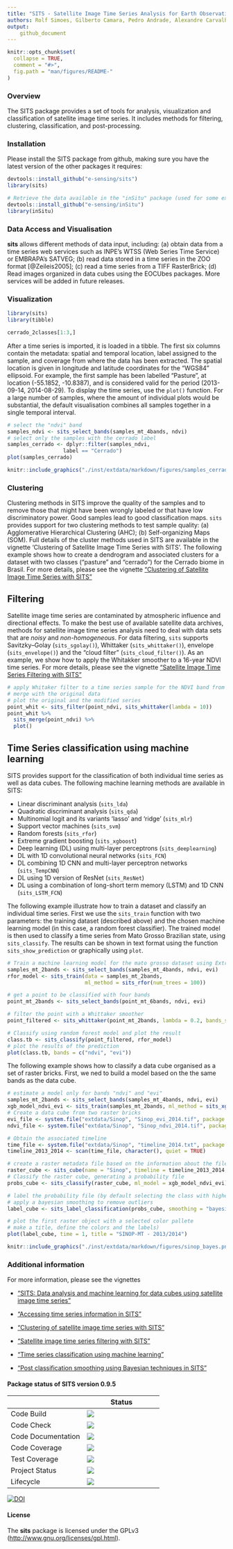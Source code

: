 ```yaml
---
title: "SITS - Satellite Image Time Series Analysis for Earth Observation Data Cubes"
authors: Rolf Simoes, Gilberto Camara, Pedro Andrade, Alexandre Carvalho, Gilberto Queiroz, Lorena Santos, Karine Ferreira, Victor Maus 
output:
    github_document
---
```

```r
knitr::opts_chunk$set(
  collapse = TRUE,
  comment = "#>",
  fig.path = "man/figures/README-"
)
```

### Overview

The SITS package provides a set of tools for analysis, visualization and classification of satellite image time series. It includes methods for filtering, clustering, classification, and post-processing. 
    
### Installation

Please install the SITS package from github, making sure you have the latest version of the other packages it requires:

```r
devtools::install_github("e-sensing/sits")
library(sits)

# Retrieve the data available in the "inSitu" package (used for some examples)
devtools::install_github("e-sensing/inSitu")
library(inSitu)
```

### Data Access and Visualisation

**sits** allows different methods of data input, including: (a) obtain data from a time series web services such as INPE's WTSS (Web Series Time Service) or EMBRAPA's SATVEG; (b) read data stored in a time series in the ZOO format [@Zeileis2005]; (c) read a time series from a TIFF RasterBrick; (d) Read images organized in data cubes using the EOCUbes packages. More services will be added in future releases.

### Visualization

```r
library(sits)
library(tibble)
```


```r
cerrado_2classes[1:3,]
```

After a time series is imported, it is loaded in a tibble. The first six columns contain the metadata: spatial and temporal location, label assigned to the sample, and coverage from where the data has been extracted. The spatial location is given in longitude and latitude coordinates for the "WGS84" ellipsoid. For example, the first sample has been labelled "Pasture", at location (-55.1852, -10.8387), and is considered valid for the period (2013-09-14, 2014-08-29). To display the time series, use the `plot()` function. For a large number of samples, where the amount of individual plots would be substantial, the default visualisation combines all samples together in a single temporal interval. 

```r
# select the "ndvi" band
samples_ndvi <- sits_select_bands(samples_mt_4bands, ndvi)
# select only the samples with the cerrado label
samples_cerrado <- dplyr::filter(samples_ndvi, 
                  label == "Cerrado")
plot(samples_cerrado)
```

```r
knitr::include_graphics("./inst/extdata/markdown/figures/samples_cerrado.png")
```

### Clustering

Clustering methods in SITS improve the quality of the samples and to remove those that might have been wrongly labeled or that have low discriminatory power. Good samples lead to good classification maps. `sits` provides support for two clustering methods to test sample quality: (a) Agglomerative Hierarchical Clustering (AHC); (b)  Self-organizing Maps (SOM). Full details of the cluster methods used in SITS are available in the vignette 'Clustering of Satellite Image Time Series with SITS'. The following example shows how to create a dendrogram and associated clusters for a dataset with two classes ("pasture" and "cerrado") for the Cerrado biome in Brasil. For more details, please see the vignette [“Clustering of Satellite Image Time Series with SITS”](https://github.com/e-sensing/sits-docs/blob/master/vignettes/clustering.pdf)

## Filtering

Satellite image time series are contaminated by atmospheric influence and directional effects. To make the best use of available satellite data archives, methods for satellite image time series analysis need to deal with data sets that are *noisy* and *non-homogeneous*. For data filtering, `sits` supports Savitzky–Golay (`sits_sgolay()`), Whittaker (`sits_whittaker()`), envelope (`sits_envelope()`) and the "cloud filter" (`sits_cloud_filter()`). As an example, we show how to apply the Whitakker smoother to a 16-year NDVI time series. For more details, please see the vignette [“Satellite Image Time Series Filtering with SITS”](https://github.com/e-sensing/sits-docs/blob/master/vignettes/filtering.pdf)


```r
# apply Whitaker filter to a time series sample for the NDVI band from 2000 to 2016
# merge with the original data
# plot the original and the modified series
point_whit <- sits_filter(point_ndvi, sits_whittaker(lambda = 10))
point_whit %>% 
  sits_merge(point_ndvi) %>% 
  plot()
```


## Time Series classification using machine learning 

SITS provides support for the classification of both individual time series as well as data cubes. The following machine learning methods are available in SITS:

* Linear discriminant analysis (`sits_lda`)
* Quadratic discriminant analysis (`sits_qda`)
* Multinomial logit and its variants 'lasso' and 'ridge' (`sits_mlr`)
* Support vector machines (`sits_svm`)
* Random forests (`sits_rfor`)
* Extreme gradient boosting (`sits_xgboost`)
* Deep learning (DL) using multi-layer perceptrons (`sits_deeplearning`)
* DL with 1D convolutional neural networks (`sits_FCN`) 
* DL combining 1D CNN and multi-layer perceptron networks (`sits_TempCNN`)
* DL using 1D version of ResNet (`sits_ResNet`)
* DL using a combination of long-short term memory (LSTM) and 1D CNN (`sits_LSTM_FCN`)


The following example illustrate how to train a dataset and classify an individual time series. First we use the `sits_train` function with two parameters: the training dataset (described above) and the chosen machine learning model (in this case, a random forest classifier). The trained model is then used to classify a time series from Mato Grosso Brazilian state, using `sits_classify`. The results can be shown in text format using the function `sits_show_prediction` or graphically using `plot`.

```r

# Train a machine learning model for the mato grosso dataset using Extreme Gradient Boosting
samples_mt_2bands <- sits_select_bands(samples_mt_4bands, ndvi, evi)
rfor_model <- sits_train(data = samples_mt_2bands, 
                         ml_method = sits_rfor(num_trees = 100))

# get a point to be classified with four bands
point_mt_2bands <- sits_select_bands(point_mt_6bands, ndvi, evi)

# filter the point with a Whittaker smoother
point_filtered <- sits_whittaker(point_mt_2bands, lambda = 0.2, bands_suffix = "") 

# Classify using random forest model and plot the result
class.tb <- sits_classify(point_filtered, rfor_model)
# plot the results of the prediction
plot(class.tb, bands = c("ndvi", "evi"))
```


The following example shows how to classify a data cube organised as a set of raster bricks. First, we ned to build a model based on the the same bands as the data cube.

```r
# estimate a model only for bands "ndvi" and "evi"
samples_mt_2bands <- sits_select_bands(samples_mt_4bands, ndvi, evi)
xgb_model_ndvi_evi <- sits_train(samples_mt_2bands, ml_method = sits_xgboost())
# Create a data cube from two raster bricks
evi_file <- system.file("extdata/Sinop", "Sinop_evi_2014.tif", package = "inSitu")
ndvi_file <- system.file("extdata/Sinop", "Sinop_ndvi_2014.tif", package = "inSitu")

# Obtain the associated timeline
time_file <- system.file("extdata/Sinop", "timeline_2014.txt", package = "inSitu")
timeline_2013_2014 <- scan(time_file, character(), quiet = TRUE)

# create a raster metadata file based on the information about the files
raster_cube <- sits_cube(name = "Sinop", timeline = timeline_2013_2014, bands = c("ndvi", "evi"), files = c(ndvi_file, evi_file))
# Classify the raster cube, generating a probability file
probs_cube <- sits_classify(raster_cube, ml_model = xgb_model_ndvi_evi)

# label the probability file (by default selecting the class with higher probability)
# apply a bayesian smoothing to remove outliers
label_cube <- sits_label_classification(probs_cube, smoothing = "bayesian")

# plot the first raster object with a selected color pallete
# make a title, define the colors and the labels)
plot(label_cube, time = 1, title = "SINOP-MT - 2013/2014")
```

```r
knitr::include_graphics("./inst/extdata/markdown/figures/sinop_bayes.png")
```

### Additional information 

For more information, please see the vignettes 

  - [“SITS: Data analysis and machine learning for data cubes using
    satellite image time
    series”](https://github.com/e-sensing/sits-docs/blob/master/doc/sits.pdf)
  
  - ["Accessing time series information in 
      SITS"](https://github.com/e-sensing/sits-docs/blob/master/doc/time_series.pdf)

  - [“Clustering of satellite image time series with
    SITS”](https://github.com/e-sensing/sits-docs/blob/master/doc/clustering.pdf)

  - [“Satellite image time series filtering with
    SITS”](https://github.com/e-sensing/sits-docs/blob/master/doc/filtering.pdf)

  - [“Time series classification using machine
    learning”](https://github.com/e-sensing/sits-docs/blob/master/doc/machine_learning.pdf)

  - [“Post classification smoothing using Bayesian techniques in
    SITS”](https://github.com/e-sensing/sits-docs/blob/master/doc/smoothing.pdf)



#### Package status of SITS version 0.9.5

| |Status|
|---|---|
|Code Build | [<img src="http://www.dpi.inpe.br/jenkins/buildStatus/icon?job=sits-build-ubuntu-16.04">](http://www.dpi.inpe.br/jenkins/job/sits-build-ubuntu-16.04/lastBuild/consoleFull)|
|Code Check |[<img src="http://www.dpi.inpe.br/jenkins/buildStatus/icon?job=sits-check-ubuntu-16.04">](http://www.dpi.inpe.br/jenkins/job/sits-check-ubuntu-16.04/lastBuild/consoleFull)|
|Code Documentation |[<img src="http://www.dpi.inpe.br/jenkins/buildStatus/icon?job=sits-documentation-ubuntu-16.04">](http://www.dpi.inpe.br/jenkins/job/sits-documentation-ubuntu-16.04/lastBuild/consoleFull)|
|Code Coverage |[<img src="http://www.dpi.inpe.br/jenkins/buildStatus/icon?job=sits-covr-ubuntu-16.04">](http://www.dpi.inpe.br/jenkins/job/sits-covr-ubuntu-16.04/lastBuild/consoleFull)|
| Test Coverage | [<img src="http://codecov.io/github/e-sensing/sits/coverage.svg?branch=master">](https://codecov.io/github/e-sensing/sits?branch=master) |
| Project Status | [<img src="http://www.repostatus.org/badges/latest/active.svg">](https://www.tidyverse.org/lifecycle/#maturing) |
| Lifecycle | [<img src="https://img.shields.io/badge/lifecycle-maturing-blue.svg">](https://www.tidyverse.org/lifecycle/#maturing) |


[![DOI](https://zenodo.org/badge/98539507.svg)](https://zenodo.org/badge/latestdoi/98539507)

#### License

The **sits** package is licensed under the GPLv3 (<http://www.gnu.org/licenses/gpl.html>).
